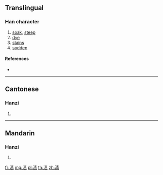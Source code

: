 {{also|漬}}
==Translingual==

===Han character===
{{Han char|rn=85|rad=水|as=08|sn=11|four=|canj=EQMO}}

# [[soak]], [[steep]]
# [[dye]]
# [[stains]]
# [[sodden]]

====References====
* {{Han ref|kx=0633.371|hdz=31639.010|uh=6E0D|ud=28173}}

----

==Cantonese==

===Hanzi===
{{yue-hanzi|jyut=|y=ji3|tra=漬}}

# {{defn|lang=yue|sort=水08}}

----

==Mandarin==

===Hanzi===
{{cmn-hanzi|tra=漬|pin=[[zì]] ([[zi4]])|wg=tzu<sup>4</sup>}}

# {{defn|lang=cmn|sort=水08}}

[[fr:渍]]
[[mg:渍]]
[[pl:渍]]
[[th:渍]]
[[zh:渍]]